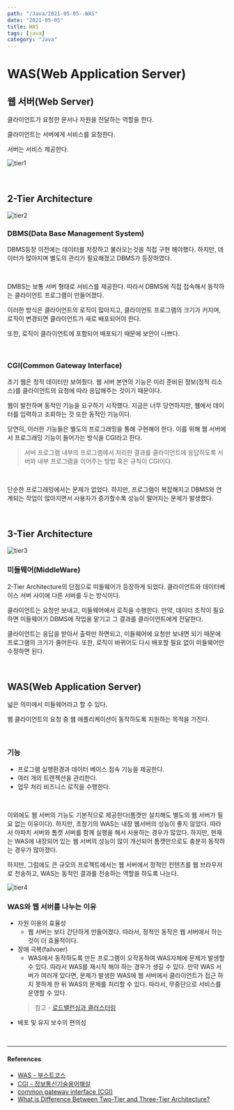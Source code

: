 ---
path: "/Java/2021-05-05--WAS"
date: "2021-05-05"
title: WAS
tags: [java]
category: "Java"
---

# WAS(Web Application Server)

## 웹 서버(Web Server)

클라이언트가 요청한 문서나 자원을 전달하는 역할을 한다.

클라이언트는 서버에게 서비스를 요청한다.

서버는 서비스 제공한다.

![tier1](../assets/images/was1.png)

<br/>

## 2-Tier Architecture

![tier2](../assets/images/was2.png)

### DBMS(Data Base Management System)

DBMS등장 이전에는 데이터를 저장하고 불러오는것을 직접 구현 해야했다. 하지만, 데이터가 많아지며 별도의 관리가 필요해졌고 DBMS가 등장하였다.

<br/>

DMBS는 보통 서버 형태로 서비스를 제공한다. 따라서 DBMS에 직접 접속해서 동작하는 클라이언트 프로그램이 만들어졌다.

이러한 방식은 클라이언트의 로직이 많아지고, 클라이언트 프로그램의 크기가 커지며, 로직이 변경되면 클라이언트가 새로 배포되어야 한다.

또한, 로직이 클라이언트에 포함되어 배포되기 때문에 보안이 나쁘다.

<br/>

### CGI(Common Gateway Interface)

초기 웹은 정적 데이터만 보여줬다. 웹 서버 본연의 기능은 미리 준비된 정보(정적 리소스)를 클라이언트의 요청에 따라 응답해주는 것이기 때문이다.

웹이 발전하며 동적인 기능을 요구하기 시작했다. 지금은 너무 당연하지만, 웹에서 데이터를 입력하고 조회하는 것 또한 동적인 기능이다.

당연히, 이러한 기능들은 별도의 프로그래밍을 통해 구현해야 한다. 이를 위해 웹 서버에서 프로그래밍 기능이 들어가는 방식을 CGI라고 한다.

> 서버 프로그램 내부의 프로그램에서 처리한 결과를 클라이언트에 응답하도록 서버와 내부 프로그램을 이어주는 방법 혹은 규칙이 CGI이다.

<br/>

단순한 프로그래밍에서는 문제가 없었다. 하지만, 프로그램이 복잡해지고 DBMS와 연계되는 작업이 많아지면서 사용자가 증가할수록 성능이 떨어지는 문제가 발생했다.

<br/>

## 3-Tier Architecture

![tier3](../assets/images/was3.png)

### 미들웨어(MiddleWare)

2-Tier Architecture의 단점으로 미들웨어가 등장하게 되었다. 클라이언트와 데이터베이스 서버 사이에 다른 서버를 두는 방식이다.

클라이언트는 요청만 보내고, 미들웨어에서 로직을 수행한다. 만약, 데이터 조작이 필요하면 미들웨어가 DBMS에 작업을 맡기고 그 결과를 클라이언트에게 전달한다.

클라이언트는 응답을 받아서 출력만 하면되고, 미들웨어에 요청만 보내면 되기 때문에 프로그램의 크기가 줄어든다. 또한, 로직이 바뀌어도 다시 배포할 필요 없이 미들웨어만 수정하면 된다.

<br/>

## WAS(Web Application Server)

넓은 의미에서 미들웨어라고 할 수 있다.

웹 클라이언트의 요청 중 웹 애플리케이션이 동작하도록 지원하는 목적을 가진다.

<br/>

### 기능

- 프로그램 실행환경과 데이터 베이스 접속 기능을 제공한다.
- 여러 개의 트랜젝션을 관리한다.
- 업무 처리 비즈니스 로직을 수행한다.

<br/>

이외에도 웹 서버의 기능도 기본적으로 제공한다(톰캣만 설치해도 별도의 웹 서버가 필요 없는 이유이다).  하지만, 초창기의 WAS는 내장 웹서버의 성능이 좋지 않았다. 따라서 아파치 서버와 톰캣 서버를 함께 실행을 해서 사용하는 경우가 많았다. 하지만, 현재는 WAS에 내장되어 있는 웹 서버의 성능이 많이 개선되어 톰캣만으로도 충분히 동작하는 경우가 많아졌다.

하지만, 그럼에도 큰 규모의 프로젝트에서는 웹 서버에서 정적인 컨텐츠를 웹 브라우저로 전송하고, WAS는 동적인 결과를 전송하는 역할을 하도록 나눈다.

![tier4](../assets/images/was4.png)

### WAS와 웹 서버를 나누는 이유

- 자원 이용의 효율성
  - 웹 서버는 보다 간단하게 만들어졌다. 따라서, 정적인 동작은 웹 서버에서 하는 것이 더 효율적이다.
- 장애 극복(failvoer)
  - WAS에서 동작하도록 만든 프로그램이 오작동하여 WAS자체에 문제가 발생할 수 있다. 따라서 WAS를 재시작 해야 하는 경우가 생길 수 있다. 만약 WAS 서버가 여러개 있다면, 문제가 발생한 WAS에 웹 서버에서 클라이언트가 접근 하지 못하게 한 뒤  WAS의 문제를 처리할 수 있다. 따라서, 무중단으로 서비스를 운영할 수 있다.
  > 참고 - [로드밸런싱과 클러스터링](https://github.com/Im-D/Dev-Docs/blob/master/Network/%EB%A1%9C%EB%93%9C%EB%B0%B8%EB%9F%B0%EC%8B%B1%20&%20%ED%81%B4%EB%9F%AC%EC%8A%A4%ED%84%B0%EB%A7%81.md)
- 배포 및 유지 보수의 편의성

<br/>

---

#### References

- [WAS - 부스트코스](https://www.edwith.org/boostcourse-web/lecture/16666/)
- [CGI - 정보통신기술용어해설](http://www.ktword.co.kr/word/abbr_view.php?m_temp1=651&m_search=cgi)
- [common gateway interface (CGI)](https://whatis.techtarget.com/definition/common-gateway-interface-CGI)
- [What is Difference Between Two-Tier and Three-Tier Architecture?](http://www.softwaretestingclass.com/what-is-difference-between-two-tier-and-three-tier-architecture/)